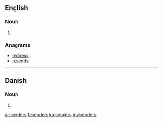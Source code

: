 ==English==

===Noun===
{{head|en|noun plural form}}

# {{plural of|sender|lang=en}}

===Anagrams===
* [[redness#English|redness]]
* [[resends#English|resends]]

----

==Danish==

===Noun===
{{head|da|noun form|g=c}}

# {{genitive singular indefinite of|sender|lang=da}}

[[ar:senders]]
[[fr:senders]]
[[ku:senders]]
[[my:senders]]